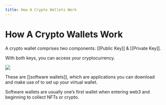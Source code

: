 ```yaml
---
title: How A Crypto Wallets Work
---
```


# How A Crypto Wallets Work

A crypto wallet comprises two components: \[\[Public Key]] & \[\[Private Key]].

With both keys, you can access your cryptocurrency.

![](../../../.gitbook/assets/5.jpg)

These are \[\[software wallets]], which are applications you can download and make use of to set up your virtual wallet.

Software wallets are usually one’s first wallet when entering web3 and beginning to collect NFTs or crypto.
